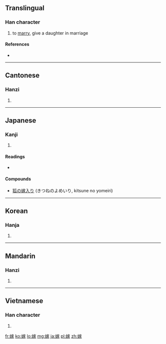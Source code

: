 ==Translingual==

===Han character===
{{Han char|rn=38|rad=女|as=10|sn=13|four=4343<sub>2</sub>|canj=女十一人 (VJMO)|ids=⿰[[女]][[家]]}}

# to [[marry]], give a daughter in marriage

====References====
* {{Han ref|kx=0268.330|dkj=06602|dj=0536.070|hdz=21073.110|uh=5AC1|ud=23233|bh=B6F9|bd=46841}}

----

==Cantonese==

===Hanzi===
{{yue-hanzi|jyut=|y=ga3}}

# {{defn|lang=yue|sort=女10}}

----

==Japanese==

===Kanji===
{{ja-kanji|grade=c|rs=女10}}

# {{defn|lang=ja|sort=女10}}

====Readings====
* {{ja-readings|on=[[か]] (ka), [[け]] (ke)|kun=[[とつぐ]] (totsugu), [[よめ]] (yome)}}

====Compounds====
* [[狐の嫁入り]] (きつねのよめいり, kitsune no yomeiri)

----

==Korean==

===Hanja===
{{ko-hanja|hangeul=[[가]]|rv=ga|mr=ka}}

# {{defn|lang=ko|sort=女10}}

----

==Mandarin==

===Hanzi===
{{cmn-hanzi|pin=[[jià]] ([[jia4]])|wg=chia<sup>4</sup>}}

# {{defn|lang=cmn|sort=女10}}

----

==Vietnamese==

===Han character===
{{vi-hantu|[[giá]], [[gả]], [[gá]]|rs=女10}}

# {{defn|lang=vi|sort=女10}}

[[fr:嫁]]
[[ko:嫁]]
[[lo:嫁]]
[[mg:嫁]]
[[ja:嫁]]
[[pl:嫁]]
[[zh:嫁]]